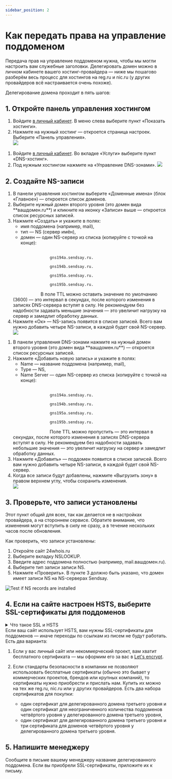 ```yaml
---
sidebar_position: 2
---
```


# Как передать права на управление поддоменом
Передача прав на управление поддоменом нужна, чтобы мы могли настроить вам служебные заголовки. Делегировать домен можно в личном кабинете вашего хостинг-провайдера — ниже мы пошагово разберём весь процесс для хостингов на reg.ru и nic.ru (у других провайдеров всё настраивается очень похоже).

Делегирование домена проходит в пять шагов:
## 1. Откройте панель управления хостингом

<Tabs>
    <TabItem value="key1" label="На Reg.ru" default>
        <ol>
            <li>
                Войдите <a href='https://www.reg.ru/user/account/#/?servgroup=domain'>в личный кабинет</a>. В меню слева выберите пункт «Показать хостинги».
            </li>
            <li>
                Нажмите на нужный хостинг — откроется страница настроек. Выберите «Панель управления». <br/>
                <img src={openRegRuImage} />
            </li>
        </ol>
    </TabItem>
    <TabItem value="key2" label="На Nic.ru">
        <ol>
            <li>
                Войдите <a href='https://www.nic.ru/manager/'>в личный кабинет</a>. Во вкладке «Услуги» выберите пункт «DNS-хостинг».
            </li>
            <li>
                Под нужным хостингом нажмите на «Управление DNS-зонами».
                <img src={openNicRuImage} />
            </li>
        </ol>
     </TabItem>
</Tabs>

## 2. Создайте NS-записи
<Tabs>
    <TabItem value="key1" label="На Reg.ru" default>
        <ol>
            <li>
                В панели управления хостингом выберите «Доменные имена» (блок «Главное») — откроется список доменов.
            </li>
            <li>
                Выберите нужный домен второго уровня (это домен вида **вашдомен.ru**) и кликните на иконку «Записи» выше — откроется список ресурсных записей.
            </li>
            <li>
                Нажмите «Создать» и укажите в полях:
                    <ul>
                        <li>
                            имя поддомена (например, mail),
                        </li>
                        <li>
                            тип — NS (сервер имён),
                        </li>
                        <li>
                            домен — один NS-сервер из списка (копируйте с точкой на конце):
                        </li>
                    </ul>
            </li>
            <br/>
            <code>
                gns194a.sendsay.ru. <br/>
                gns194b.sendsay.ru. <br/>
                gns195a.sendsay.ru. <br/>
                gns195b.sendsay.ru. <br/>
            </code>
                В поле TTL можно оставить значение по умолчанию (3600) — это интервал в секундах, после которого изменения в записях DNS-сервера вступят в силу. Не рекомендуем без надобности задавать меньшие значения — это увеличит нагрузку на сервер и замедлит обработку данных.
            <br/>
            <li>
                Нажмите «Ок» — NS-запись появится в списке записей. Всего вам нужно добавить четыре NS-записи, в каждой будет свой NS-сервер.
            </li>
            <img src={nsOnRegRuImage} />
        </ol>
    </TabItem>
    <TabItem value="key2" label="На Nic.ru">
        <ol>
            <li>
                В панели управления DNS-зонами нажмите на нужный домен второго уровня (это домен вида **вашдомен.ru**) — откроется список ресурсных записей.
            </li>
            <li>
                Нажмите «Добавить новую запись» и укажите в полях:
                    <ul>
                        <li>
                            Name — название поддомена (например, mail),
                        </li>
                        <li>
                            Type — NS,
                        </li>
                        <li>
                            Name Server — один NS-сервер из списка (копируйте с точкой на конце):
                        </li>
                    </ul>
            </li>
                <br/>
                <code>
                gns194a.sendsay.ru. <br/>
                gns194b.sendsay.ru. <br/>
                gns195a.sendsay.ru. <br/>
                gns195b.sendsay.ru. <br/>
                </code>
                Поле TTL можно пропустить — это интервал в секундах, после которого изменения в записях DNS-сервера вступят в силу. Не рекомендуем без надобности задавать небольшие значения — это увеличит нагрузку на сервер и замедлит обработку данных.
                <br/>
            <li>
                Нажмите «Добавить» — поддомен появится в списке записей. Всего вам нужно добавить четыре NS-записи, в каждой будет свой NS-сервер.
            </li>
            <li>
                Когда все записи будут добавлены, нажмите «Выгрузить зону» в правом верхнем углу, чтобы сохранить изменения.
            </li>
            <img src={nsOnNicRuImage} />
        </ol>
    </TabItem>
</Tabs>

## 3. Проверьте, что записи установлены
Этот пункт общий для всех, так как делается не в настройках провайдера, а на стороннем сервисе. Обратите внимание, что изменения могут вступить в силу не сразу, а в течение нескольких часов после обновления.

Как проверить, что записи установлены:
1. Откройте сайт 24whois.ru
2. Выберите вкладку NSLOOKUP.
3. Введите адрес поддомена полностью (например, mail.вашдомен.ru).
4. Выберите тип записи записи NS.
5. Нажмите «Проверить». В пункте 3 должно быть указано, что домен имеет записи NS на NS-серверах Sendsay.

![Test if NS records are installed](./assets\how-to-delegate-subdomain/test-if-ns-records-are-installed.gif) <br/>

## 4. Если на сайте настроен HSTS, выберите SSL-сертификаты для поддоменов
<details>
<summary> Что такое SSL и HSTS </summary>

Когда вы открываете сайт, браузер устанавливает соединение с сервером, чтобы обмениваться данными. Есть два типа соединений:
- HTTP, когда данные передаются в открытом виде,
- HTTPS, когда данные передаются в зашифрованном виде.

HTTPS-соединение безопасно, так как в этом случае злоумышленники не могут перехватить конфиденциальную информацию, которую вы вводите на сайте (например, логин и пароль или данные кредитной карты). Чтобы сайт мог обеспечивать безопасное соединение, ему нужно получить SSL-сертификат — это удостоверение, которое подтверждает подлинность ресурса. Сайты с SSL-сертификатом помечаются замочком в адресной строке браузера:

<img src={sslCertificateImage} />

Однако даже если у сайта есть SSL-сертификат, незащищённые версии страниц всё равно могут оставаться в доступе. Это опасно: достаточно одной незащищённой страницы, чтобы злоумышленники получили доступ ко всем данным на сайте. Тут на помощь приходит HSTS — это механизм, который закрывает доступ к незащищённым страницам вашего сайта.

<h3> Как проверить, настроен ли HSTS </h3>
1. Зайдите на сайт и нажмите F12 (или кликните на страницу правой кнопкой мыши и выберите «Просмотреть код»). <br/>
2. В шторке откройте вкладку «Сеть» (в английском интерфейсе — «Networks»). <br/>
3. В столбце Name найдите название сайта — обычно она первая в списке. Если сайта там нет, обновите страницу. <br/>
4. Если справа во вкладке «Headers» есть строчка «scheme: https», значит, HSTS настроен.

</details>
Если ваш сайт использует HSTS, вам нужны SSL-сертификаты для поддоменов — иначе переходы по ссылкам из писем не будут работать. Есть два варианта:

1. Если у вас личный сайт или некоммерческий проект, вам хватит бесплатного сертификата — мы оформим его за вас в [Let's encrypt](https://letsencrypt.org/ru/).
2. Если стандарты безопасности в компании не позволяют использовать бесплатные сертификаты (обычно это бывает у коммерческих проектов, брендов или крупных компаний), то сертификаты нужно приобрести и прислать нам. Купить их можно на тех же reg.ru, nic.ru или у других провайдеров. Есть два набора сертификатов для покупки:

    - один сертификат для делегированного домена третьего уровня и один сертификат для неограниченного количества поддоменов четвёртого уровня у делегированного домена третьего уровня,
    - один сертификат для делегированного домена третьего уровня и три сертификата для доменов четвёртого уровня у делегированного домена третьего уровня.

## 5. Напишите менеджеру
Сообщите в письме вашему менеджеру название делегированного поддомена. Если вы приобрели SSL-сертификаты, приложите их к письму.